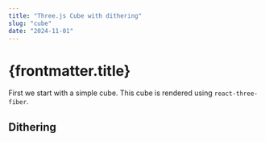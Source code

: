 ```yaml
---
title: "Three.js Cube with dithering"
slug: "cube"
date: "2024-11-01"
---
```


# {frontmatter.title}

First we start with a simple cube. This cube is rendered using `react-three-fiber`.


<div className="w-full h-96 rounded-lg shadow-lg bg-slate-100 overflow-hidden">
  <Scene client:load />
</div>

## Dithering


<div className="w-full h-96 rounded-lg shadow-lg bg-slate-100 overflow-hidden">
  <DitheredScene client:load />
</div>
